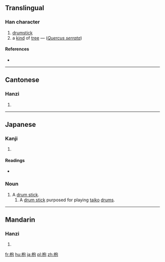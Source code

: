 ==Translingual==

===Han character===
{{Han char|rn=75|rad=木|as=05|sn=9|four=4791<sub>2</sub>|canj=木心口山 (DPRU)|ids=⿰[[木]][[包]]}}

# [[drumstick]]
# a [[kind]] of [[tree]] — (''[[w:Quercus serrata|Quercus serrata]]'')

====References====
* {{Han ref|kx=0517.130|dkj=14589|dj=0906.010|hdz=21187.050|uh=67B9|ud=26553|bh=CF52|bd=53074}}

----

==Cantonese==

===Hanzi===
{{yue-hanzi|jyut=|y=fu1}}

# {{defn|lang=yue|sort=木05}}

----

==Japanese==

===Kanji===
{{ja-kanji|grade=|rs=木05}}

# {{defn|lang=ja|sort=木05}}

====Readings====
* {{ja-readings|on=[[ほう]] (hō), [[ふ]] (fu)|kun=[[ばち]] (bachi), [[おけら]] (okera), [[なら]] (nara)}}

===Noun===
{{ja-noun|ばち}}

# A [[drum stick]].
## A [[drum stick]] purposed for playing [[taiko]] [[drum|drums]].

----

==Mandarin==

===Hanzi===
{{cmn-hanzi|pin=[[bāo]] ([[bao1]]), [[fū]] ([[fu1]]), [[fú]] ([[fu2]])|wg=pao<sup>1</sup>, fu<sup>1</sup>, fu<sup>2</sup>}}

# {{defn|lang=cmn|sort=木05}}

[[fr:枹]]
[[hu:枹]]
[[ja:枹]]
[[pl:枹]]
[[zh:枹]]